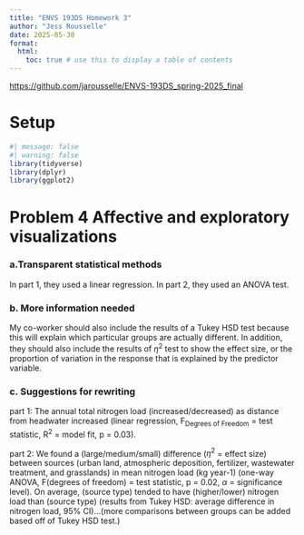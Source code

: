 ```yaml
---
title: "ENVS 193DS Homework 3"
author: "Jess Rousselle"
date: 2025-05-30
format:
  html:
    toc: true # use this to display a table of contents
---
```


<https://github.com/jarousselle/ENVS-193DS_spring-2025_final>

# Setup

```r
#| message: false
#| warning: false
library(tidyverse)
library(dplyr)
library(ggplot2)
```

# Problem 4 Affective and exploratory visualizations

### a.Transparent statistical methods

In part 1, they used a linear regression. In part 2, they used an ANOVA test.

### b. More information needed

My co-worker should also include the results of a Tukey HSD test because this will explain which particular groups are actually different. In addition, they should also include the results of $\eta^2$ test to show the effect size, or the proportion of variation in the response that is explained by the predictor variable.

### c. Suggestions for rewriting

part 1: The annual total nitrogen load (increased/decreased) as distance from headwater increased (linear regression, F~Degrees of Freedom~ = test statistic, R^2^ = model fit, p = 0.03).

part 2: We found a (large/medium/small) difference ($\eta^2$ = effect size) between sources (urban land, atmospheric deposition, fertilizer, wastewater treatment, and grasslands) in mean nitrogen load (kg year-1) (one-way ANOVA, F(degrees of freedom) = test statistic, p = 0.02, $\alpha$ = significance level). On average, (source type) tended to have (higher/lower) nitrogen load than (source type) (results from Tukey HSD: average difference in nitrogen load, 95% CI)...(more comparisons between groups can be added based off of Tukey HSD test.)
